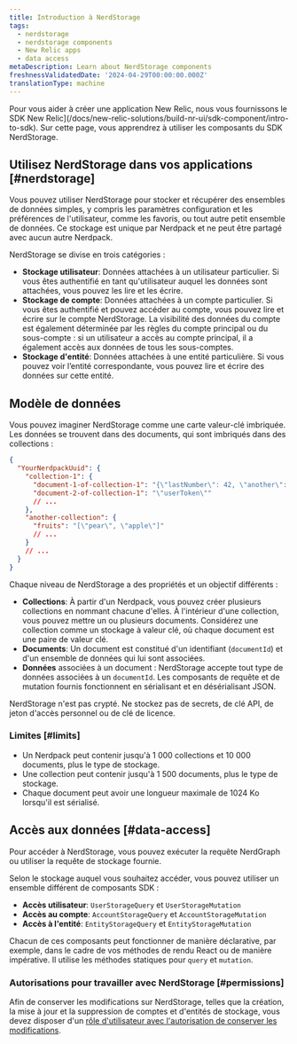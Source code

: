 ```yaml
---
title: Introduction à NerdStorage
tags:
  - nerdstorage
  - nerdstorage components
  - New Relic apps
  - data access
metaDescription: Learn about NerdStorage components
freshnessValidatedDate: '2024-04-29T00:00:00.000Z'
translationType: machine
---
```


Pour vous aider à créer une application New Relic, nous vous fournissons le SDK New Relic]\(/docs/new-relic-solutions/build-nr-ui/sdk-component/intro-to-sdk). Sur cette page, vous apprendrez à utiliser les composants du SDK NerdStorage.

## Utilisez NerdStorage dans vos applications [#nerdstorage]

Vous pouvez utiliser NerdStorage pour stocker et récupérer des ensembles de données simples, y compris les paramètres configuration et les préférences de l&apos;utilisateur, comme les favoris, ou tout autre petit ensemble de données. Ce stockage est unique par Nerdpack et ne peut être partagé avec aucun autre Nerdpack.

NerdStorage se divise en trois catégories :

* **Stockage utilisateur**: Données attachées à un utilisateur particulier. Si vous êtes authentifié en tant qu&apos;utilisateur auquel les données sont attachées, vous pouvez les lire et les écrire.
* **Stockage de compte**: Données attachées à un compte particulier. Si vous êtes authentifié et pouvez accéder au compte, vous pouvez lire et écrire sur le compte NerdStorage. La visibilité des données du compte est également déterminée par les règles du compte principal ou du sous-compte : si un utilisateur a accès au compte principal, il a également accès aux données de tous les sous-comptes.
* **Stockage d&apos;entité**: Données attachées à une entité particulière. Si vous pouvez voir l’entité correspondante, vous pouvez lire et écrire des données sur cette entité.

## Modèle de données

Vous pouvez imaginer NerdStorage comme une carte valeur-clé imbriquée. Les données se trouvent dans des documents, qui sont imbriqués dans des collections :

```json copy=false lineNumbers=false
{
  "YourNerdpackUuid": {
    "collection-1": {
      "document-1-of-collection-1": "{\"lastNumber\": 42, \"another\": [1]}",
      "document-2-of-collection-1": "\"userToken\""
      // ...
    },
    "another-collection": {
      "fruits": "[\"pear\", \"apple\"]"
      // ...
    }
    // ...
  }
}
```

Chaque niveau de NerdStorage a des propriétés et un objectif différents :

* **Collections**: À partir d&apos;un Nerdpack, vous pouvez créer plusieurs collections en nommant chacune d&apos;elles. À l&apos;intérieur d&apos;une collection, vous pouvez mettre un ou plusieurs documents. Considérez une collection comme un stockage à valeur clé, où chaque document est une paire de valeur clé.
* **Documents**: Un document est constitué d&apos;un identifiant (`documentId`) et d&apos;un ensemble de données qui lui sont associées.
* **Données** associées à un document : NerdStorage accepte tout type de données associées à un `documentId`. Les composants de requête et de mutation fournis fonctionnent en sérialisant et en désérialisant JSON.

<Callout variant="caution">
  NerdStorage n&apos;est pas crypté. Ne stockez pas de secrets, de clé API, de jeton d&apos;accès personnel ou de clé de licence.
</Callout>

### Limites [#limits]

* Un Nerdpack peut contenir jusqu&apos;à 1 000 collections et 10 000 documents, plus le type de stockage.
* Une collection peut contenir jusqu&apos;à 1 500 documents, plus le type de stockage.
* Chaque document peut avoir une longueur maximale de 1024 Ko lorsqu&apos;il est sérialisé.

## Accès aux données [#data-access]

Pour accéder à NerdStorage, vous pouvez exécuter la requête NerdGraph ou utiliser la requête de stockage fournie.

Selon le stockage auquel vous souhaitez accéder, vous pouvez utiliser un ensemble différent de composants SDK :

* **Accès utilisateur**: `UserStorageQuery` et `UserStorageMutation`
* **Accès au compte**: `AccountStorageQuery` et `AccountStorageMutation`
* **Accès à l&apos;entité**: `EntityStorageQuery` et `EntityStorageMutation`

Chacun de ces composants peut fonctionner de manière déclarative, par exemple, dans le cadre de vos méthodes de rendu React ou de manière impérative. Il utilise les méthodes statiques pour `query` et `mutation`.

### Autorisations pour travailler avec NerdStorage [#permissions]

Afin de conserver les modifications sur NerdStorage, telles que la création, la mise à jour et la suppression de comptes et d&apos;entités de stockage, vous devez disposer d&apos;un [rôle d&apos;utilisateur avec l&apos;autorisation de conserver les modifications](/docs/accounts/original-accounts-billing/original-users-roles/users-roles-original-user-model/).